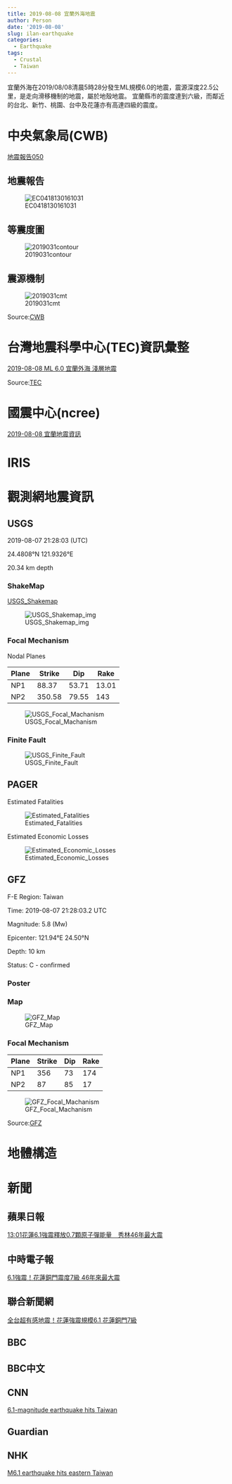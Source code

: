 ```yaml
---
title: 2019-08-08 宜蘭外海地震
author: Person
date: '2019-08-08'
slug: ilan-earthquake
categories:
  - Earthquake
tags:
  - Crustal
  - Taiwan
---
```


宜蘭外海在2019/08/08清晨5時28分發生ML規模6.0的地震，震源深度22.5公里，是走向滑移機制的地震，屬於地殼地震。
宜蘭縣市的震度達到六級，而鄰近的台北、新竹、桃園、台中及花蓮亦有高達四級的震度。



# 中央氣象局(CWB)

[地震報告050](https://www.cwb.gov.tw/V7/earthquake/Data/quake/EC0418130161031.htm)

## 地震報告

![EC0418130161031](images/20190418/EC0418130161031.gif)


## 等震度圖

![2019031contour](images/20190418/2019031contour.gif)


## 震源機制

![2019031cmt](images/20190418/2019031cmt.gif)


Source:[CWB](http://www.cwb.gov.tw/V7/index.htm)


# 台灣地震科學中心(TEC)資訊彙整

[2019-08-08 ML 6.0 宜蘭外海 淺層地震](http://tec.earth.sinica.edu.tw/new_web/upload/news/EQfile/2019-08-08_M6.0.pdf)


Source:[TEC](http://tec.earth.sinica.edu.tw/new_web/index.php)


# 國震中心(ncree)

[2019-08-08 宜蘭地震資訊](https://www.ncree.narl.org.tw/assets/file/20190808_%E5%AE%9C%E8%98%AD%E5%9C%B0%E9%9C%87%E5%BD%99%E6%95%B4%E7%B0%A1%E5%A0%B1_V2.0.pdf)


# IRIS

[]()


# 觀測網地震資訊

## USGS
2019-08-07 21:28:03 (UTC)

24.4808°N 121.9326°E

20.34 km depth

### ShakeMap

[USGS_Shakemap](https://earthquake.usgs.gov/earthquakes/eventpage/us6000522g/shakemap/intensity)

![USGS_Shakemap_img](images/20190807/us6000522g_intensity.jpg)

### Focal Mechanism

Nodal Planes

| Plane | Strike | Dip  | Rake |
| ----- | ------ | ---- | ---- |
| NP1   | 88.37 | 53.71  | 13.01  |
| NP2   | 350.58 | 79.55  | 143  |

![USGS_Focal_Machanism](images/20190807/us6000522g_moment-tensor.png)

### Finite Fault

![USGS_Finite_Fault](images/20190807/us6000522g_finite_fault.png)

## PAGER

Estimated Fatalities

![Estimated_Fatalities](images/20190807/us6000522g_alertfatal_small.png)

Estimated Economic Losses

![Estimated_Economic_Losses](images/20190807/us6000522g_alertecon_small.png)


## GFZ

F-E Region:	Taiwan	

Time:	2019-08-07 21:28:03.2 UTC

Magnitude:	5.8 (Mw)

Epicenter:	121.94°E  24.50°N

Depth:	10 km

Status:	C - confirmed


### Poster


### Map
![GFZ_Map](images/20190418/gfz2019pjye.jpg)

### Focal Mechanism

| Plane | Strike | Dip  | Rake |
| ----- | ------ | ---- | ---- |
| NP1   | 356    |  73  | 174  |
| NP2   |  87    |  85  |  17  |


![GFZ_Focal_Machanism](images/20190418/gfz2019pjye_bb.png)

Source:[GFZ](http://geofon.gfz-potsdam.de/eqinfo/event.php?id=gfz2019pjye)

# 地體構造



# 新聞

## 蘋果日報
[13:01花蓮6.1強震釋放0.7顆原子彈能量　秀林46年最大震](https://tw.appledaily.com/new/realtime/20190418/1552633/)

## 中時電子報
[6.1強震！花蓮銅門震度7級 46年來最大震](https://www.chinatimes.com/realtimenews/20190418002137-260405?chdtv)

## 聯合新聞網
[全台超有感地震！花蓮強震規模6.1 花蓮銅門7級](https://udn.com/news/story/7266/3763062)

## BBC

## BBC中文

## CNN
[6.1-magnitude earthquake hits Taiwan](http://cnnphilippines.com/world/2019/4/18/Taiwan-earthquake.html)

## Guardian

## NHK
[M6.1 earthquake hits eastern Taiwan](https://www3.nhk.or.jp/nhkworld/en/news/20190418_30/)



